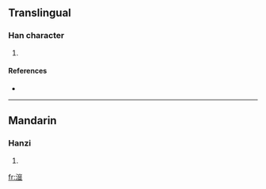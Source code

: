 ==Translingual==

===Han character===
{{Han char|rn=85|rad=水|as=11|sn=14|four=|canj=水山廿金 (EUTC)}}

# {{defn|Han|sort=水11}}

====References====
* {{Han ref|kx=0648.200|dkj=18198|dj=1058.070|hdz=31724.050|uh=6F42|ud=28482}}

----

==Mandarin==

===Hanzi===
{{cmn-hanzi|pin=[[hóng]] ([[hong2]])|wg=hung<sup>2</sup>}}

# {{defn|Mandarin}}

[[fr:潂]]